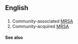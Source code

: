 ==English==

==={{initialism-old|en}}===
{{head|en}}

# Community-associated [[MRSA]]
# Community-acquired [[MRSA]]

====See also====
{{projectlinks
|pedia}}
